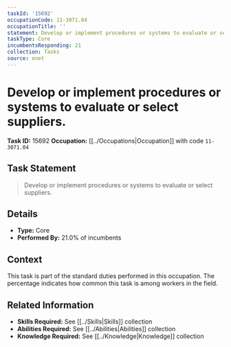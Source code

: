 ```yaml
---
taskId: '15692'
occupationCode: 11-3071.04
occupationTitle: ''
statement: Develop or implement procedures or systems to evaluate or select suppliers.
taskType: Core
incumbentsResponding: 21
collection: Tasks
source: onet
---
```

# Develop or implement procedures or systems to evaluate or select suppliers.

**Task ID:** 15692
**Occupation:** [[../Occupations|Occupation]] with code `11-3071.04`

## Task Statement

> Develop or implement procedures or systems to evaluate or select suppliers.

## Details

- **Type:** Core
- **Performed By:** 21.0% of incumbents

## Context

This task is part of the standard duties performed in this occupation. The percentage indicates how common this task is among workers in the field.

## Related Information

- **Skills Required:** See [[../Skills|Skills]] collection
- **Abilities Required:** See [[../Abilities|Abilities]] collection
- **Knowledge Required:** See [[../Knowledge|Knowledge]] collection
